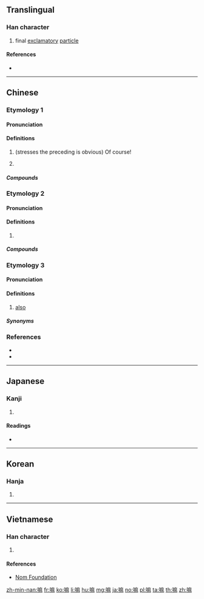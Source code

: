 {{character info/new}}
==Translingual==

===Han character===
{{Han char|rn=30|rad=口|as=11|sn=14|four=60094|canj=RIDD,RIJC|ids=⿰口麻}}

# final [[exclamatory]] [[particle]]

====References====
* {{Han ref|kx=0206.201|dkj=04230|dj=0429.190|hdz=10678.070|uh=561B|ud=22043|bh=B9C0|bd=47552}}

----

==Chinese==
{{attention|hak|read as "mà"?}}

===Etymology 1===
{{zh-forms}}

====Pronunciation====
{{zh-pron
|m=ma,má
|c=maa3
|cat=
}}

====Definitions====
{{zh-hanzi}}

# (stresses the preceding is obvious) Of course!
#: {{zh-x|這樣 嘛！|{{t-needed|zh}}}}
# {{n-g|signals a pause in a sentence, similar to the function of a comma}}
#: {{zh-x|你 嘛，不必 去。|{{t-needed|zh}}}}

=====Compounds=====
{{zh-der|幹嘛}}

===Etymology 2===
{{zh-forms}}

====Pronunciation====
{{zh-pron
|m=ma
|c=maa4
|cat=
}}

====Definitions====
{{zh-hanzi}}

# {{zh-only|喇嘛}}

=====Compounds=====
{{zh-der|喇嘛|喇嘛教|班禪喇嘛|燒喇嘛|達賴喇嘛}}

===Etymology 3===
{{zh-forms}}

====Pronunciation====
{{zh-pron
|mn=mā/mà/--mah
|cat=
}}

====Definitions====
{{zh-hanzi}}

# {{lb|zh|Min Nan}} [[also]]

=====Synonyms=====
{{zh-dial|也}}

===References===
* {{R:yue:mfccd}}
* {{thcwd|10417}}

----

==Japanese==

===Kanji===
{{ja-kanji|grade=|rs=口11}}

# {{defn|lang=ja|sort=口11}}

====Readings====
* {{ja-readings|on=[[ま]] (ma)|kun=}}

----

==Korean==

===Hanja===
{{ko-hanja|hangeul=마|rv=ma|mr=ma|y=ma}}

# {{defn|lang=ko|sort=口11}}

----

==Vietnamese==

===Han character===
{{vi-hantu|[[ma]]|rs=口11}}

# {{defn|lang=vi|sort=口11}}

====References====
* [http://nomfoundation.org/common/nom_details.php?codepoint=561b Nom Foundation]

[[zh-min-nan:嘛]]
[[fr:嘛]]
[[ko:嘛]]
[[li:嘛]]
[[hu:嘛]]
[[mg:嘛]]
[[ja:嘛]]
[[no:嘛]]
[[pl:嘛]]
[[ta:嘛]]
[[th:嘛]]
[[zh:嘛]]